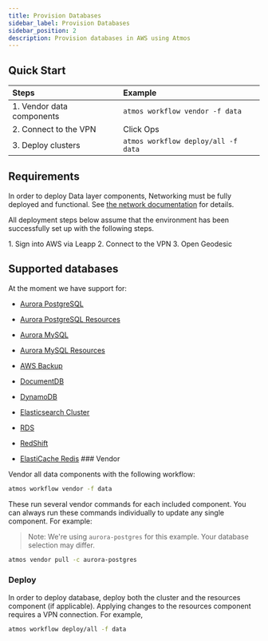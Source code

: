 ```yaml
---
title: Provision Databases
sidebar_label: Provision Databases
sidebar_position: 2
description: Provision databases in AWS using Atmos
---
```


## Quick Start

| Steps                     | Example                             |
| :------------------------ | :---------------------------------- |
| 1. Vendor data components | `atmos workflow vendor -f data`     |
| 2. Connect to the VPN     | Click Ops                           |
| 3. Deploy clusters        | `atmos workflow deploy/all -f data` |

## Requirements

In order to deploy Data layer components, Networking must be fully deployed and functional. See [the network documentation](/layers/network) for details.

All deployment steps below assume that the environment has been successfully set up with the following steps.

<Steps>
  1. Sign into AWS via Leapp
  2. Connect to the VPN
  3. Open Geodesic
</Steps>

## Supported databases

At the moment we have support for:

- [Aurora PostgreSQL](/components/library/aws/aurora-postgres/)

- [Aurora PostgreSQL Resources](/components/library/aws/aurora-postgres-resources/)

- [Aurora MySQL](/components/library/aws/aurora-mysql/)

- [Aurora MySQL Resources](/components/library/aws/aurora-mysql-resources/)

- [AWS Backup](/components/library/aws/aws-backup/)

- [DocumentDB](/components/library/aws/documentdb/)

- [DynamoDB](/components/library/aws/dynamodb/)

- [Elasticsearch Cluster](/components/library/aws/elasticsearch/)

- [RDS](/components/library/aws/rds/)

- [RedShift](/components/library/aws/redshift/)

- [ElastiCache Redis](/components/library/aws/elasticache-redis/) ### Vendor

Vendor all data components with the following workflow:

```bash
atmos workflow vendor -f data
```

These run several vendor commands for each included component. You can always run these commands individually to update
any single component. For example:

> Note: We're using `aurora-postgres` for this example. Your database selection may differ.

```bash
atmos vendor pull -c aurora-postgres
```

### Deploy

In order to deploy database, deploy both the cluster and the resources component (if applicable). Applying changes to
the resources component requires a VPN connection. For example,

```bash
atmos workflow deploy/all -f data
```
